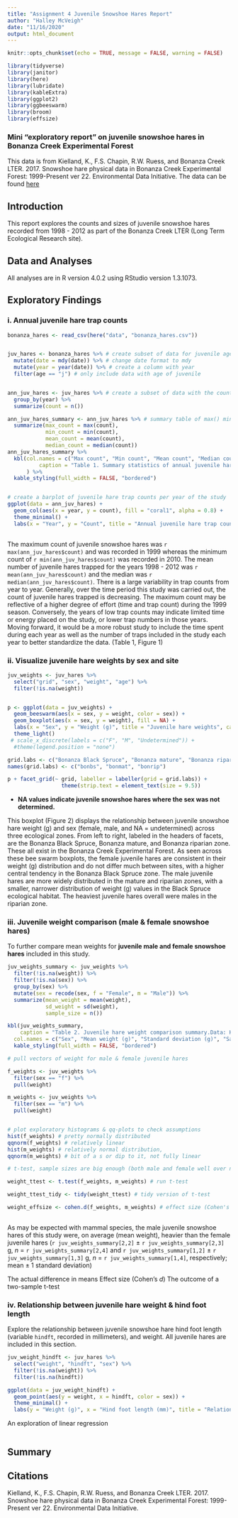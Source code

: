 ```yaml
---
title: "Assignment 4 Juvenile Snowshoe Hares Report"
author: "Halley McVeigh"
date: "11/16/2020"
output: html_document
---
```


```r
knitr::opts_chunk$set(echo = TRUE, message = FALSE, warning = FALSE)

library(tidyverse)
library(janitor)
library(here)
library(lubridate)
library(kableExtra)
library(ggplot2)
library(ggbeeswarm)
library(broom)
library(effsize)

```

### Mini "exploratory report" on juvenile snowshoe hares in Bonanza Creek Experimental Forest

This data is from Kielland, K., F.S. Chapin, R.W. Ruess, and Bonanza Creek LTER. 2017. Snowshoe hare physical data in Bonanza Creek Experimental Forest: 1999-Present ver 22. Environmental Data Initiative. The data can be found [here](https://doi.org/10.6073/pasta/03dce4856d79b91557d8e6ce2cbcdc14)

## Introduction

This report explores the counts and sizes of juvenile snowshoe hares recorded from 1998 - 2012 as part of the Bonanza Creek LTER (Long Term Ecological Research site).

## Data and Analyses



All analyses are in R version 4.0.2 using RStudio version 1.3.1073. 

## Exploratory Findings

### i. Annual juvenile hare trap counts

```r
bonanza_hares <- read_csv(here("data", "bonanza_hares.csv"))


juv_hares <- bonanza_hares %>% # create subset of data for juvenile aged hares
  mutate(date = mdy(date)) %>% # change date format to mdy
  mutate(year = year(date)) %>% # create a column with year
  filter(age == "j") # only include data with age of juvenile


ann_juv_hares <- juv_hares %>% # create a subset of data with the count of juvenile hares per year (all sites included)
  group_by(year) %>% 
  summarize(count = n())

ann_juv_hares_summary <- ann_juv_hares %>% # summary table of max() min() mean() and median() of count
  summarize(max_count = max(count),
            min_count = min(count),
            mean_count = mean(count),
            median_count = median(count))
ann_juv_hares_summary %>% 
  kbl(col.names = c("Max count", "Min count", "Mean count", "Median count"),
          caption = "Table 1. Summary statistics of annual juvenile hare trap counts 1998 - 2012. Data: Kielland et al. 2017.",
      ) %>% 
  kable_styling(full_width = FALSE, "bordered")



```


```r
# create a barplot of juvenile hare trap counts per year of the study
ggplot(data = ann_juv_hares) +
  geom_col(aes(x = year, y = count), fill = "coral1", alpha = 0.8) +
  theme_minimal() +
  labs(x = "Year", y = "Count", title = "Annual juvenile hare trap counts 1998 - 2012", caption = "Fig. 1 Data: Kielland et al. 2017.") 
  
```

The maximum count of juvenile snowshoe hares was `r max(ann_juv_hares$count)` and was recorded in 1999 whereas the minimum count of `r min(ann_juv_hares$count)` was recorded in 2010. The mean number of juvenile hares trapped for the years 1998 - 2012 was `r mean(ann_juv_hares$count)` and the median was `r median(ann_juv_hares$count)`. There is a large variability in trap counts from year to year. Generally, over the time period this study was carried out, the count of juvenile hares trapped is decreasing. The maximum count may be reflective of a higher degree of effort (time and trap count) during the 1999 season. Conversely, the years of low trap counts may indicate limited time or energy placed on the study, or lower trap numbers in those years. Moving forward, it would be a more robust study to include the time spent during each year as well as the number of traps included in the study each year to better standardize the data. (Table 1, Figure 1)
 
 
### ii. Visualize juvenile hare weights by sex and site
 
```r
juv_weights <- juv_hares %>% 
  select("grid", "sex", "weight", "age") %>% 
  filter(!is.na(weight))


p <- ggplot(data = juv_weights) + 
  geom_beeswarm(aes(x = sex, y = weight, color = sex)) +
  geom_boxplot(aes(x = sex, y = weight), fill = NA) +
  labs(x = "Sex", y = "Weight (g)", title = "Juvenile hare weights", caption = "Fig. 2 Juvenile hare weight (g) by sex and Bonanza Creek sites. Coral (female), aqua (male), and gray (NA = undetermined sex) points indicate individual observations for weight (g) of juvenile snowshoe hares. The box endpoints indicate the 25^th^ and 75^th^ percentile values; the black point and the black line inside the box indicate the mean and median weight (g) value for each sex, respectively. Data: Kielland et al. 2017.") +
  theme_light()
 # scale_x_discrete(labels = c("F", "M", "Undetermined")) +
  #theme(legend.position = "none")

grid.labs <- c("Bonanza Black Spruce", "Bonanza mature", "Bonanza riparian")
names(grid.labs) <- c("bonbs", "bonmat", "bonrip")

p + facet_grid(~ grid, labeller = labeller(grid = grid.labs)) +
                 theme(strip.text = element_text(size = 9.5))
```

* **NA values indicate juvenile snowshoe hares where the sex was not determined.**
 
This boxplot (Figure 2) displays the relationship between juvenile snowshoe hare weight (g) and sex (female, male, and NA = undetermined) across three ecological zones. From left to right, labeled in the headers of facets, are the Bonanza Black Spruce, Bonanza mature, and Bonanza riparian zone. These all exist in the Bonanza Creek Experimental Forest. As seen across these bee swarm boxplots, the female juvenile hares are consistent in their weight (g) distribution and do not differ much between sites, with a higher central tendency in the Bonanza Black Spruce zone. The male juvenile hares are more widely distributed in the mature and riparian zones, with a smaller, narrower distribution of weight (g) values in the Black Spruce ecological habitat. The heaviest juvenile hares overall were males in the riparian zone.  
 
 
 
### iii. Juvenile weight comparison (male & female snowshoe hares)
To further compare mean weights for **juvenile male and female snowshoe hares** included in this study.
 
```r
juv_weights_summary <- juv_weights %>% 
  filter(!is.na(weight)) %>% 
  filter(!is.na(sex)) %>% 
  group_by(sex) %>% 
  mutate(sex = recode(sex, f = "Female", m = "Male")) %>% 
  summarize(mean_weight = mean(weight),
            sd_weight = sd(weight),
            sample_size = n())

kbl(juv_weights_summary, 
    caption = "Table 2. Juvenile hare weight comparison summary.Data: Kielland et al. 2017.",
  col.names = c("Sex", "Mean weight (g)", "Standard deviation (g)", "Sample size")) %>% 
  kable_styling(full_width = FALSE, "bordered")
```

```r
# pull vectors of weight for male & female juvenile hares

f_weights <- juv_weights %>% 
  filter(sex == "f") %>% 
  pull(weight)

m_weights <- juv_weights %>% 
  filter(sex == "m") %>% 
  pull(weight)


# plot exploratory histograms & qq-plots to check assumptions
hist(f_weights) # pretty normally distributed
qqnorm(f_weights) # relatively linear
hist(m_weights) # relatively normal distribution, 
qqnorm(m_weights) # bit of a s or dip to it, not fully linear
```

```r
# t-test, sample sizes are big enough (both male and female well over n=30 so central limit theory holds) and exploratory graphs of histograms and qq-plots displayed general normality in samples -> proceed with two-sample t-test for means comparison.

weight_ttest <- t.test(f_weights, m_weights) # run t-test

weight_ttest_tidy <- tidy(weight_ttest) # tidy version of t-test

weight_effsize <- cohen.d(f_weights, m_weights) # effect size (Cohen's d)
  
```

As may be expected with mammal species, the male juvenile snowshoe hares of this study were, on average (mean weight), heavier than the female juvenile hares (`r juv_weights_summary[2,2]` $\pm$ `r juv_weights_summary[2,3]` g, *n* = `r juv_weights_summary[2,4]` and `r juv_weights_summary[1,2]` $\pm$ `r juv_weights_summary[1,3]` g, *n* = `r juv_weights_summary[1,4]`, respectively; mean $\pm$ 1 standard deviation)

 
 The actual difference in means
 Effect size (Cohen's *d*)
 The outcome of a two-sample t-test
 

 
 
 
### iv. Relationship between juvenile hare weight & hind foot length
Explore the relationship between juvenile snowshoe hare hind foot length (variable `hindft`, recorded in millimeters), and weight. All juvenile hares are included in this section. 

```r
juv_weight_hindft <- juv_hares %>% 
  select("weight", "hindft", "sex") %>% 
  filter(!is.na(weight)) %>% 
  filter(!is.na(hindft))

ggplot(data = juv_weight_hindft) +
  geom_point(aes(y = weight, x = hindft, color = sex)) +
  theme_minimal() +
  labs(y = "Weight (g)", x = "Hind foot length (mm)", title = "Relationship between juvenile hare weight & hind foot length", caption = "Fig. 3 Data: Kielland et al. 2017.")
```

An exploration of linear regression
```r

```



## Summary

## Citations

Kielland, K., F.S. Chapin, R.W. Ruess, and Bonanza Creek LTER. 2017. Snowshoe hare physical data in Bonanza Creek Experimental Forest: 1999-Present ver 22. Environmental Data Initiative. 